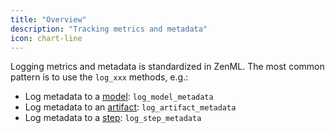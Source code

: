 ```yaml
---
title: "Overview"
description: "Tracking metrics and metadata"
icon: chart-line
---
```


Logging metrics and metadata is standardized in ZenML. The most common pattern is to use the `log_xxx` methods, e.g.:

* Log metadata to a [model](/latest/versions/0.66.0/how-to/track-metrics-metadata/attach-metadata-to-a-model): `log_model_metadata`
* Log metadata to an [artifact](/latest/versions/0.66.0/how-to/track-metrics-metadata/attach-metadata-to-an-artifact): `log_artifact_metadata`
* Log metadata to a [step](/latest/versions/0.66.0/how-to/track-metrics-metadata/attach-metadata-to-steps): `log_step_metadata`

